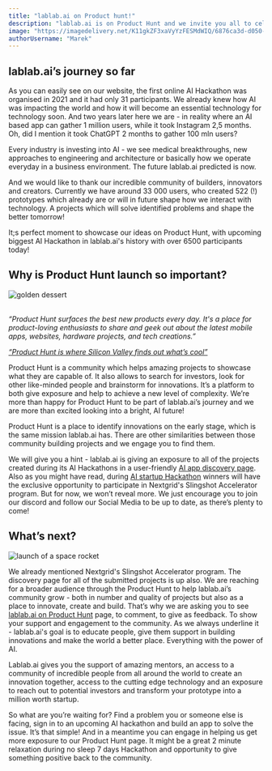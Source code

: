 ```yaml
---
title: "lablab.ai on Product hunt!"
description: "lablab.ai is on Product Hunt and we invite you all to celebrate it with us!"
image: "https://imagedelivery.net/K11gkZF3xaVyYzFESMdWIQ/6876ca3d-d050-45e7-8ce7-3ec8f6131900/full"
authorUsername: "Marek"
---
```


## lablab.ai’s journey so far

As you can easily see on our website, the first online AI Hackathon was organised in 2021 and it had only 31 participants. We already knew how AI was impacting the world and how it will become an essential technology for technology soon. And two years later here we are - in reality where an AI based app can gather 1 million users, while it took Instagram 2,5 months. Oh, did I mention it took ChatGPT 2 months to gather 100 mln users?

Every industry is investing into AI - we see medical breakthroughs, new approaches to engineering and architecture or basically how we operate everyday in a business environment. The future lablab.ai predicted is now.

And we would like to thank our incredible community of builders, innovators and creators. Currently we have around 33 000 users, who created 522 (!) prototypes which already are or will in future shape how we interact with technology. A projects which will solve identified problems and shape the better tomorrow!

It;s perfect moment to showcase our ideas on Product Hunt, with upcoming biggest AI Hackathon in lablab.ai's history with over 6500 participants today!


## Why is Product Hunt launch so important?

<Img src="https://imagedelivery.net/K11gkZF3xaVyYzFESMdWIQ/620ac7eb-5273-4cdd-5a5b-988b59eff400/full" alt="golden dessert" />

 \
_“Product Hunt surfaces the best new products every day. It's a place for product-loving enthusiasts to share and geek out about the latest mobile apps, websites, hardware projects, and tech creations.”_

_[“Product Hunt is where Silicon Valley finds out what’s cool”](https://www.theverge.com/2014/10/8/6942993/product-hunt-is-where-silicon-valley-finds-out-what-s-cool)_

Product Hunt is a community which helps amazing projects to showcase what they are capable of. It also allows to search for investors, look for other like-minded people and brainstorm for innovations. It’s a platform to both give exposure and help to achieve a new level of complexity. We’re more than happy for Product Hunt to be part of lablab.ai’s journey and we are more than excited looking into a bright, AI future!

Product Hunt is a place to identify innovations on the early stage, which is the same mission lablab.ai has. There are other similarities between those community building projects and we engage you to find them.

We will give you a hint - lablab.ai is giving an exposure to all of the projects created during its AI Hackathons in a user-friendly [AI app discovery page](https://lablab.ai/apps). Also as you might have read, during [AI startup Hackathon](https://lablab.ai/event/ai-startup-hackathon) winners will have the exclusive opportunity to participate in Nextgrid's Slingshot Accelerator program. But for now, we won’t reveal more. We just encourage you to join our discord and follow our Social Media to be up to date, as there’s plenty to come!


## What’s next?

<Img src="https://imagedelivery.net/K11gkZF3xaVyYzFESMdWIQ/f13df250-38bb-43e4-ee36-dbd4659fc300/full" alt="launch of a space rocket" />

We already mentioned Nextgrid's Slingshot Accelerator program. The discovery page for all of the submitted projects is up also. We are reaching for a broader audience through the Product Hunt to help lablab.ai’s community grow - both in number and quality of projects but also as a place to innovate, create and build. That’s why we are asking you to see [lablab.ai on Product Hunt](https://www.producthunt.com/products/lablab-ai/jobs) page, to comment, to give as feedback. To show your support and engagement to the community. As we always underline it - lablab.ai's goal is to educate people, give them support in building innovations and make the world a better place. Everything with the power of AI.

Lablab.ai gives you the support of amazing mentors, an access to a community of incredible people from all around the world to create an innovation together, access to the cutting edge technology and an exposure to reach out to potential investors and transform your prototype into a million worth startup.

So what are you’re waiting for? Find a problem you or someone else is facing, sign in to an upcoming AI hackathon and build an app to solve the issue. It’s that simple! And in a meantime you can engage in helping us get more exposure to our Product Hunt page. It might be a great 2 minute relaxation during no sleep 7 days Hackathon and opportunity to give something positive back to the community.
